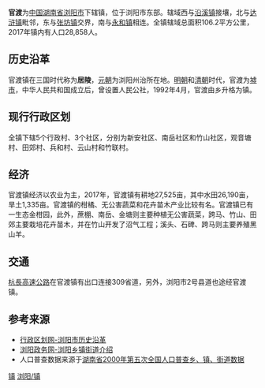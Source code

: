 {{中国乡级行政区}}
'''官渡'''为[[中华人民共和国|中国]][[湖南省|湖南省]][[浏阳市|浏阳市]]下辖镇，位于浏阳市东部。辖域西与[[沿溪镇|沿溪镇]]接壤，北与[[达浒镇|达浒镇]]毗邻，东与[[张坊镇_(浏阳市)|张坊镇]]交界，南与[[永和镇_(浏阳市)|永和镇]]相连。全镇辖域总面积106.2平方公里，2017年镇内有人口28,858人。

==历史沿革==
官渡镇在三国时代称为'''居陵'''，[[元朝|元朝]]为浏阳州治所在地。[[明朝|明朝]]和[[清朝|清朝]]时代，官渡为[[墟市|墟市]]，中华人民共和国成立后，曾设置人民公社，1992年4月，官渡由乡升格为镇。

==现行行政区划==
全镇下辖5个行政村、3个社区，分别为新安社区、南岳社区和竹山社区，观音塘村、田郊村、兵和村、云山村和竹联村。

==经济==
官渡镇经济以农业为主，2017年，官渡镇有耕地27,525亩，其中水田26,190亩，旱土1,335亩。官渡镇的柑橘、无公害蔬菜和花卉苗木产业比较有名。官渡镇已有一生态金柑园，此外，蔗棚、南岳、金塘则主要种植无公害蔬菜，跨马、竹山、田郊主要栽培花卉苗木，并在竹山开发了沼气工程；溪头、石碑、跨马则主要养殖黑山羊。

==交通==
[[杭長高速公路|杭長高速公路]]在官渡镇有出口连接309省道，另外，浏阳市2号县道也途经官渡镇。

==参考来源==
* [http://www.xzqh.org/html/list/1399.html 行政区划网-浏阳市历史沿革]{{Wayback|url=http://www.xzqh.org/html/list/1399.html |date=20110921123932 }}
* [https://web.archive.org/web/20110903164219/http://www.liuyang.gov.cn/column_mlly.asp 浏阳政务网-浏阳乡镇街道介绍]
* 人口普查数据来源于[http://www.stats.gov.cn/tjsj/ndsj/renkoupucha/2000jiedao/html/J43.htm 湖南省2000年第五次全国人口普查乡、镇、街道数据]{{Wayback|url=http://www.stats.gov.cn/tjsj/ndsj/renkoupucha/2000jiedao/html/J43.htm |date=20111007074252 }}

{{Hunan-stub}}
{{浏阳市行政区划}}

[[Category:浏阳市行政区划|镇]]
[[Category:长沙乡镇|浏阳/镇]]
